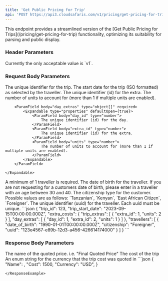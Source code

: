 ```yaml
---
title: 'Get Public Pricing for Trip'
api: 'POST https://api3.cloudsafaris.com/v1/pricing/get-pricing-for-trip'
---
```


<Info>
This endpoint provides a streamlined version of the [Get Public Pricing for Trips](/pricing/get-pricing-for-trip) functionality, optimizing its suitability for parsing and public display.
</Info>

### Header Parameters
<ParamField header="CloudSafaris-API-Version" type="string" default="v1">
  Currently the only acceptable value is `v1`.
</ParamField>

### Request Body Parameters

<ParamField body="trip_id" type="number" required>
    The unique identifier for the trip.
</ParamField>
<ParamField body="trip_start_date" type="string" required>
    The start date for the trip (ISO formatted) as selected by the traveller.
</ParamField>
<ParamField body="extra_costs" type="object" required>
    <Expandable type="properties" defaultOpen={true}>
        <ParamField body="trip_extras" type="object[]" required>
            <Expandable type="properties" defaultOpen={true}>
                <ParamField body="extra_id" type="number">
                    The unique identifier (id) for the extra.
                </ParamField>
                <ParamField body="units" type="number">
                    The number of units to account for (more than 1 if multiple units are enabled).
                </ParamField>
            </Expandable>
        </ParamField>

        <ParamField body="day_extras" type="object[]" required>
            <Expandable type="properties" defaultOpen={true}>
                <ParamField body="day_id" type="number">
                    The unique identifier (id) for the day.
                </ParamField>
                <ParamField body="extra_id" type="number">
                    The unique identifier (id) for the extra.
                </ParamField>
                <ParamField body="units" type="number">
                    The number of units to account for (more than 1 if multiple units are enabled).
                </ParamField>
            </Expandable>
        </ParamField>

    </Expandable>
</ParamField>
<ParamField body="travellers" type="object" required>
    A minimum of 1 traveller is required.
    <Expandable type="properties" defaultOpen={true}>
        <ParamField body="date_of_birth" type="string" required>
            The date of birth for the traveller. If you are not requesting for a customers date of birth, please enter in a traveller with an age between 30 and 40.
        </ParamField>
        <ParamField body="citizenship" type="string" required>
            The citizenship type for the customer. Possible values are as follows:
            `Tanzanian`, `Kenyan`, `East African Citizen`, `Foreigner`.
        </ParamField>
        <ParamField body="uuid" type="string" required>
            The unique identifier (uuid) for the traveller. Each uuid must be unique.
        </ParamField>
    </Expandable>
</ParamField>

<RequestExample>
  ```json
{
  "trip_id": 123,
  "trip_start_date": "2023-09-15T00:00:00.000Z",
  "extra_costs": {
    "trip_extras": [
      {
        "extra_id": 1,
        "units": 2
      }
    ],
    "day_extras": [
      {
        "day_id": 1,
        "extra_id": 2,
        "units": 1
      }
    ]
  },
  "travellers": [
    {
      "date_of_birth": "1990-01-01T00:00:00.000Z",
      "citizenship": "Foreigner",
      "uuid": "123e4567-e89b-12d3-a456-426614174000"
    }
  ]
}
```
</RequestExample>


### Response Body Parameters

<ResponseField name="Name" type="string">
    The name of the quoted price. i.e. "Final Quoted Price"
</ResponseField>
<ResponseField name="Cost" type="number">
    The cost of the trip
</ResponseField>
<ResponseField name="Currency" type="string">
    An enum string for the currency that the trip cost was quoted in
</ResponseField>

        
          
  
         
       

<ResponseExample>
```json
{
    "Name": ,
    "Cost": 1500,
    "Currency": "USD",
}

```
</ResponseExample>
